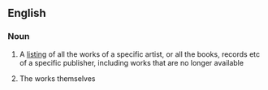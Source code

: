 ==English==

===Noun===
{{en-noun|sg=[[back]] [[catalogue]]}}

# A [[listing]] of all the works of a specific artist, or all the books, records etc of a specific publisher, including works that are no longer available
#{{informal}} The works themselves